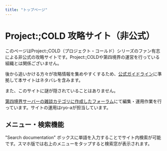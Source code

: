 ```yaml
---
title: "トップページ"
---
```


# Project:;COLD 攻略サイト（非公式）
 
このページはProject:;COLD（プロジェクト・コールド）シリーズのファン有志による非公式の攻略サイトです。Project:;COLDや第四境界の運営を行っている組織とは関係ございません。

後から追いかける方々が攻略情報を集めやすくするため、[公式ガイドライン](https://www.project-cold.net/news/post-1/)に準拠して本サイトはネタバレを含みます。

また、このサイトに謎が隠されていることはありません。

[第四境界サーバーの雑談カテゴリに作成したフォーラム](https://discord.com/channels/1228212707853991948/1314872312473976894)にて編集・運用作業を行っています。サイトの運用はryo-aが担当しています。

## メニュー・検索機能

"Search documentation" ボックスに単語を入力することでサイト内検索が可能です。スマホ版では右上のメニューをタップすると検索窓が表示されます。